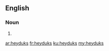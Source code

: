 ==English==

===Noun===
{{head|en|noun plural form}}

# {{plural of|heyduk|lang=en}}

[[ar:heyduks]]
[[fr:heyduks]]
[[ku:heyduks]]
[[my:heyduks]]